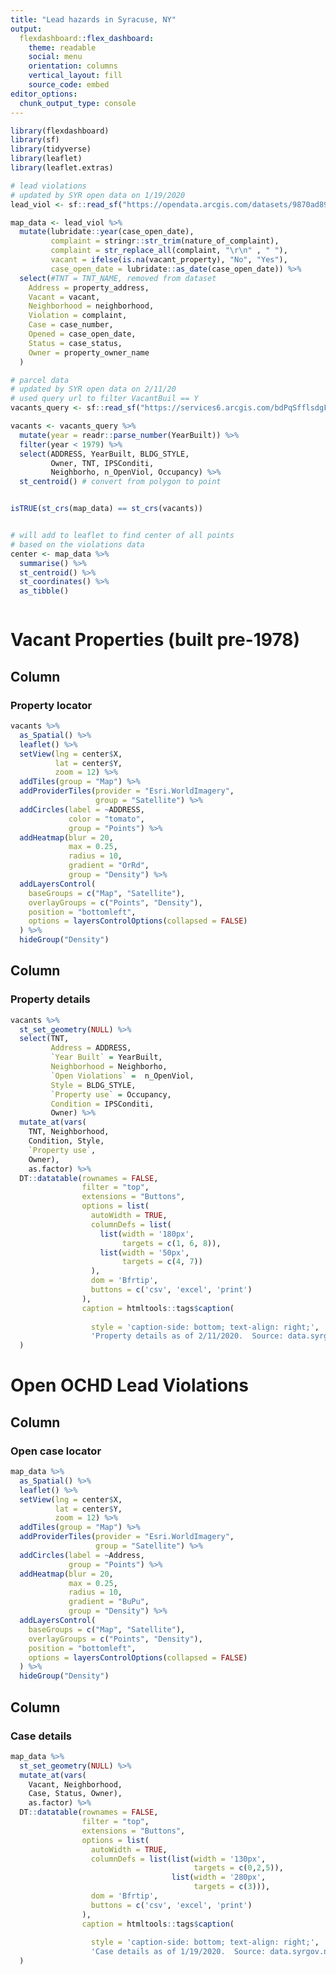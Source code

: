 ```yaml
---
title: "Lead hazards in Syracuse, NY"
output: 
  flexdashboard::flex_dashboard:
    theme: readable
    social: menu
    orientation: columns
    vertical_layout: fill
    source_code: embed 
editor_options: 
  chunk_output_type: console
---
```


```r

library(flexdashboard)
library(sf)
library(tidyverse)
library(leaflet)
library(leaflet.extras)

# lead violations
# updated by SYR open data on 1/19/2020
lead_viol <- sf::read_sf("https://opendata.arcgis.com/datasets/9870ad89e2af406eb48e127af1429f09_0.geojson")

map_data <- lead_viol %>% 
  mutate(lubridate::year(case_open_date),
         complaint = stringr::str_trim(nature_of_complaint),
         complaint = str_replace_all(complaint, "\r\n" , " "),
         vacant = ifelse(is.na(vacant_property), "No", "Yes"),
         case_open_date = lubridate::as_date(case_open_date)) %>% 
  select(#TNT = TNT_NAME, removed from dataset
    Address = property_address,
    Vacant = vacant,
    Neighborhood = neighborhood,
    Violation = complaint,
    Case = case_number,
    Opened = case_open_date,
    Status = case_status,
    Owner = property_owner_name
  )

# parcel data
# updated by SYR open data on 2/11/20
# used query url to filter VacantBuil == Y
vacants_query <- sf::read_sf("https://services6.arcgis.com/bdPqSfflsdgFRVVM/arcgis/rest/services/Parcel_Map_Q1_2020/FeatureServer/0/query?where=VacantBuil%20%3D%20'Y'&outFields=*&outSR=4326&f=json")

vacants <- vacants_query %>% 
  mutate(year = readr::parse_number(YearBuilt)) %>% 
  filter(year < 1979) %>% 
  select(ADDRESS, YearBuilt, BLDG_STYLE,
         Owner, TNT, IPSConditi,
         Neighborho, n_OpenViol, Occupancy) %>% 
  st_centroid() # convert from polygon to point


isTRUE(st_crs(map_data) == st_crs(vacants))


# will add to leaflet to find center of all points
# based on the violations data
center <- map_data %>%
  summarise() %>%
  st_centroid() %>% 
  st_coordinates() %>% 
  as_tibble()



```


# Vacant Properties (built pre-1978)

Column {data-width=500}
-----------------------------------------------------------------------

### Property locator

```r

vacants %>% 
  as_Spatial() %>% 
  leaflet() %>%
  setView(lng = center$X,
          lat = center$Y,
          zoom = 12) %>% 
  addTiles(group = "Map") %>% 
  addProviderTiles(provider = "Esri.WorldImagery",
                   group = "Satellite") %>% 
  addCircles(label = ~ADDRESS,
             color = "tomato",
             group = "Points") %>% 
  addHeatmap(blur = 20, 
             max = 0.25, 
             radius = 10,
             gradient = "OrRd",
             group = "Density") %>% 
  addLayersControl(
    baseGroups = c("Map", "Satellite"),
    overlayGroups = c("Points", "Density"),
    position = "bottomleft",
    options = layersControlOptions(collapsed = FALSE)
  ) %>% 
  hideGroup("Density")

```

Column {data-width=500}
-----------------------------------------------------------------------

### Property details

```r

vacants %>% 
  st_set_geometry(NULL) %>% 
  select(TNT,
         Address = ADDRESS,
         `Year Built` = YearBuilt,
         Neighborhood = Neighborho,
         `Open Violations` =  n_OpenViol,
         Style = BLDG_STYLE,
         `Property use` = Occupancy,
         Condition = IPSConditi,
         Owner) %>% 
  mutate_at(vars(
    TNT, Neighborhood,
    Condition, Style,
    `Property use`,
    Owner),
    as.factor) %>% 
  DT::datatable(rownames = FALSE,
                filter = "top",
                extensions = "Buttons",
                options = list(
                  autoWidth = TRUE,
                  columnDefs = list(
                    list(width = '180px', 
                         targets = c(1, 6, 8)),
                    list(width = '50px', 
                         targets = c(4, 7))
                  ),
                  dom = 'Bfrtip',
                  buttons = c('csv', 'excel', 'print')
                ),
                caption = htmltools::tags$caption(
                  
                  style = 'caption-side: bottom; text-align: right;',
                  'Property details as of 2/11/2020.  Source: data.syrgov.net')
  ) 

```


# Open OCHD Lead Violations 

Column {data-width=500}
-----------------------------------------------------------------------

### Open case locator

```r

map_data %>% 
  as_Spatial() %>% 
  leaflet() %>%
  setView(lng = center$X,
          lat = center$Y,
          zoom = 12) %>% 
  addTiles(group = "Map") %>% 
  addProviderTiles(provider = "Esri.WorldImagery",
                   group = "Satellite") %>% 
  addCircles(label = ~Address,
             group = "Points") %>% 
  addHeatmap(blur = 20, 
             max = 0.25, 
             radius = 10,
             gradient = "BuPu",
             group = "Density") %>% 
  addLayersControl(
    baseGroups = c("Map", "Satellite"),
    overlayGroups = c("Points", "Density"),
    position = "bottomleft",
    options = layersControlOptions(collapsed = FALSE)
  ) %>% 
  hideGroup("Density")

```


Column {data-width=500}
-----------------------------------------------------------------------

### Case details

```r

map_data %>% 
  st_set_geometry(NULL) %>% 
  mutate_at(vars(
    Vacant, Neighborhood,
    Case, Status, Owner),
    as.factor) %>% 
  DT::datatable(rownames = FALSE,
                filter = "top",
                extensions = "Buttons",
                options = list(
                  autoWidth = TRUE,
                  columnDefs = list(list(width = '130px', 
                                         targets = c(0,2,5)),
                                    list(width = '280px', 
                                         targets = c(3))),
                  dom = 'Bfrtip',
                  buttons = c('csv', 'excel', 'print')
                ),
                caption = htmltools::tags$caption(
                  
                  style = 'caption-side: bottom; text-align: right;',
                  'Case details as of 1/19/2020.  Source: data.syrgov.net')
  )

```


